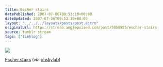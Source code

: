 ```yaml
---
title: Escher stairs
datePublished: 2007-07-06T09:53:19+00:00
dateUpdated: 2007-07-06T09:53:19+00:00
layout: "../../../layouts/posts/post.astro"
originalUrl: https://stream.anglepoised.com/post/5060955/escher-stairs-via-ohskylab
source: tumblr stream
tags: ["linklog"]
---
```


![](/images/notes/escher-stairs.jpg)

[Escher stairs](https://www.flickr.com/photos/ohskylab/567871570) (via [ohskylab](http://flickr.com/photos/ohskylab))
